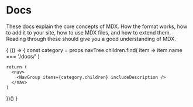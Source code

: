 
# Docs

These docs explain the core concepts of MDX.
How the format works, how to add it to your site, how to use MDX files, and how
to extend them.
Reading through these should give you a good understanding of MDX.

{
  (() => {
    const category = props.navTree.children.find(
      item => item.name === '/docs/'
    )

    return (
      <nav>
        <NavGroup items={category.children} includeDescription />
      </nav>
    )
  })()
}
